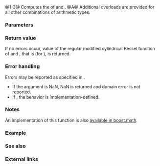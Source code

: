 {{cpp/title|cyl_bessel_i|cyl_bessel_if|cyl_bessel_il}}
{{cpp/numeric/special_functions/navbar}}
{{dcl begin}}
{{dcl header|cmath}}
{{dcl rev multi|num=1|since1=c++17|dcl1=
float       cyl_bessel_i ( float nu, float x );
double      cyl_bessel_i ( double nu, double x );
long double cyl_bessel_i ( long double nu, long double x );
|since2=c++23|dcl2=
/* floating-point-type */ cyl_bessel_i( /* floating-point-type */ nu,
                                        /* floating-point-type */ x );
}}
{{dcl|num=2|since=c++17|
float       cyl_bessel_if( float nu, float x );
}}
{{dcl|num=3|since=c++17|
long double cyl_bessel_il( long double nu, long double x );
}}
{{dcl h|[[#Notes|Additional overloads]]}}
{{dcl header|cmath}}
{{dcl|num=A|since=c++17|
template&lt; class Arithmetic1, class Arithmetic2 &gt;
/* common-floating-point-type */
    cyl_bessel_i( Arithmetic1 nu, Arithmetic2 x );
}}
{{dcl end}}

@1-3@ Computes the {{enwiki|Bessel function#Modified Bessel functions: I.CE.B1 .2C_K.CE.B1|regular modified cylindrical Bessel function}} of {{c|nu}} and {{c|x}}.{{rev inl|since=c++23| The library provides overloads of {{tt|std::cyl_bessel_i}} for all cv-unqualified floating-point types as the type of the parameters {{c|nu}} and {{c|x}}.}}
@A@ Additional overloads are provided for all other combinations of arithmetic types.

===Parameters===
{{par begin}}
{{par|nu|the order of the function}}
{{par|x|the argument of the function}}
{{par end}}

===Return value===
If no errors occur, value of the regular modified cylindrical Bessel function of {{c|nu}} and {{c|x}}, that is {{math|1=I{{su|b=nu}}(x) = Σ{{su|p=∞|b=k=0}}{{mfrac|(x/2){{su|p=nu+2k}}|k!Γ(nu+k+1)}}}} (for {{math|x≥0}}), is returned.

===Error handling===
Errors may be reported as specified in {{lc|math_errhandling}}.
* If the argument is NaN, NaN is returned and domain error is not reported.
* If {{math|nu≥128}}, the behavior is implementation-defined.

===Notes===
{{cpp/numeric/special functions/older impl note}}

An implementation of this function is also [https://www.boost.org/doc/libs/release/libs/math/doc/html/math_toolkit/bessel/mbessel.html  available in boost.math].

{{cpp/numeric/special functions/additional overload note|cyl_bessel_i}}

===Example===
{{example
|code=
#include &lt;cmath&gt;
#include &lt;iostream&gt;

int main()
{
    // spot check for nu == 0
    const double x = 1.2345;
    std::cout &lt;&lt; "I_0(" &lt;&lt; x &lt;&lt; ") = " &lt;&lt; std::cyl_bessel_i(0, x) &lt;&lt; '\n';
    
    // series expansion for I_0
    double fct = 1;
    double sum = 0;
    for (int k = 0; k &lt; 5; fct *= ++k)
    {
        sum += std::pow(x / 2, 2 * k) / std::pow(fct, 2);
        std::cout &lt;&lt; "sum = " &lt;&lt; sum &lt;&lt; '\n';
    }
}
|output=
I_0(1.2345) = 1.41886
sum = 1
sum = 1.381
sum = 1.41729
sum = 1.41882
sum = 1.41886
}}

===See also===
{{dsc begin}}
{{dsc inc|cpp/numeric/special_functions/dsc cyl_bessel_j}}
{{dsc end}}

===External links===
{{eli|[https://mathworld.wolfram.com/ModifiedBesselFunctionoftheFirstKind.html Weisstein, Eric W. "Modified Bessel Function of the First Kind."] From MathWorld — A Wolfram Web Resource.}}

{{langlinks|es|ja|zh}}